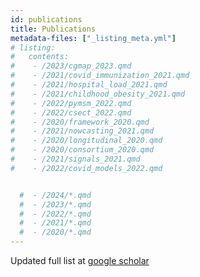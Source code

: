 ```yaml
---
id: publications
title: Publications
metadata-files: ["_listing_meta.yml"]
# listing:
#   contents:
#    - /2023/cgmap_2023.qmd 
#    - /2021/covid_immunization_2021.qmd
#    - /2021/hospital_load_2021.qmd
#    - /2021/childhood_obesity_2021.qmd
#    - /2022/pymsm_2022.qmd   
#    - /2022/csect_2022.qmd
#    - /2020/framework_2020.qmd
#    - /2021/nowcasting_2021.qmd
#    - /2020/longitudinal_2020.qmd
#    - /2020/consortium_2020.qmd
#    - /2021/signals_2021.qmd
#    - /2022/covid_models_2022.qmd


  #  - /2024/*.qmd
  #  - /2023/*.qmd
  #  - /2022/*.qmd
  #  - /2021/*.qmd
  #  - /2020/*.qmd
---
```


Updated full list at [google scholar](https://scholar.google.com/citations?user=kQrQJ1gAAAAJ&hl=en)